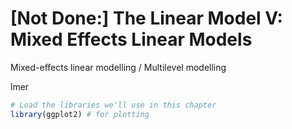 # [Not Done:] The Linear Model V: Mixed Effects Linear Models

Mixed-effects linear modelling / Multilevel modelling

lmer



```r
# Load the libraries we'll use in this chapter
library(ggplot2) # for plotting
```


